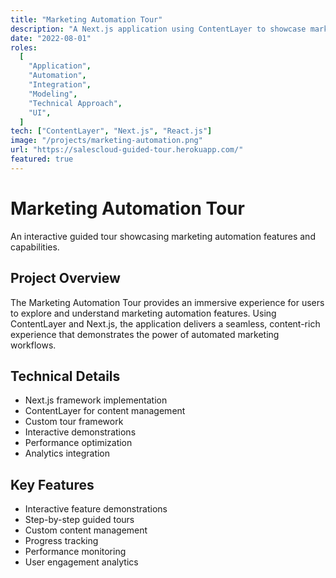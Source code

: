 ```yaml
---
title: "Marketing Automation Tour"
description: "A Next.js application using ContentLayer to showcase marketing automation features, with a focus on integration and user experience."
date: "2022-08-01"
roles:
  [
    "Application",
    "Automation",
    "Integration",
    "Modeling",
    "Technical Approach",
    "UI",
  ]
tech: ["ContentLayer", "Next.js", "React.js"]
image: "/projects/marketing-automation.png"
url: "https://salescloud-guided-tour.herokuapp.com/"
featured: true
---
```


# Marketing Automation Tour

An interactive guided tour showcasing marketing automation features and capabilities.

## Project Overview

The Marketing Automation Tour provides an immersive experience for users to explore and understand marketing automation features. Using ContentLayer and Next.js, the application delivers a seamless, content-rich experience that demonstrates the power of automated marketing workflows.

## Technical Details

- Next.js framework implementation
- ContentLayer for content management
- Custom tour framework
- Interactive demonstrations
- Performance optimization
- Analytics integration

## Key Features

- Interactive feature demonstrations
- Step-by-step guided tours
- Custom content management
- Progress tracking
- Performance monitoring
- User engagement analytics
